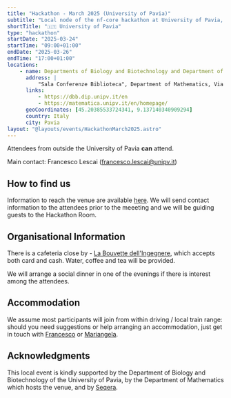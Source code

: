 ```yaml
---
title: "Hackathon - March 2025 (University of Pavia)"
subtitle: "Local node of the nf-core hackathon at University of Pavia, Italy"
shortTitle: "🇮🇹 University of Pavia"
type: "hackathon"
startDate: "2025-03-24"
startTime: "09:00+01:00"
endDate: "2025-03-26"
endTime: "17:00+01:00"
locations:
    - name: Departments of Biology and Biotechnology and Department of Mathematics, University of Pavia
      address: |
          "Sala Conferenze Biblioteca", Department of Mathematics, Via Ferrata, 5 27100 Pavia
      links:
          - https://dbb.dip.unipv.it/en
          - https://matematica.unipv.it/en/homepage/
      geoCoordinates: [45.20385533724341, 9.137140340909294]
      country: Italy
      city: Pavia
layout: "@layouts/events/HackathonMarch2025.astro"
---
```


Attendees from outside the University of Pavia **can** attend.

Main contact: Francesco Lescai ([francesco.lescai@unipv.it](mailto:francesco.lescai@unipv.it))


## How to find us

Information to reach the venue are available [here](https://matematica.unipv.it/en/how-to-reach-us/). We will send contact information to the attendees prior to the meeeting and we will be guiding guests to the Hackathon Room.


## Organisational Information

There is a cafeteria close by - [La Bouvette dell'Ingegnere](https://www.instagram.com/labouvetteunipv/), which accepts both card and cash.
Water, coffee and tea will be provided.

We will arrange a social dinner in one of the evenings if there is interest among the attendees.


## Accommodation

We assume most participants will join from within driving / local train range:
should you need suggestions or help arranging an accommodation, just get in touch with
[Francesco](https://nfcore.slack.com/team/UT486V1V1) or [Mariangela](https://nfcore.slack.com/team/U04501R6BLL).

## Acknowledgments

This local event is kindly supported by the Department of Biology and Biotechnology of the University of Pavia,
by the Department of Mathematics which hosts the venue, and by [Seqera](https://seqera.io).

